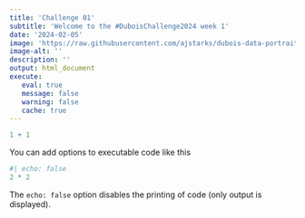```yaml
---
title: 'Challenge 01'
subtitle: 'Welcome to the #DuboisChallenge2024 week 1'
date: '2024-02-05'
image: 'https://raw.githubusercontent.com/ajstarks/dubois-data-portraits/master/challenge/2024/challenge01/original-plate-06.jpg'
image-alt: ''
description: ''
output: html_document
execute: 
   eval: true
   message: false
   warning: false
   cache: true
---
```


```r
1 + 1
```

You can add options to executable code like this

```r
#| echo: false
2 * 2
```

The `echo: false` option disables the printing of code (only output is displayed).
